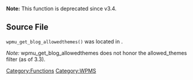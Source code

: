 '''Note:''' This function is deprecated since v3.4.

== Source File ==
<tt>wpmu_get_blog_allowedthemes()</tt> was located in {{Trac|wp-admin/includes/ms.php}}.

''Note:'' wpmu_get_blog_allowedthemes does not honor the allowed_themes filter (as of 3.3).

{{Tag Footer}}
{{Stub}}

[[Category:Functions]][[Category:WPMS]]